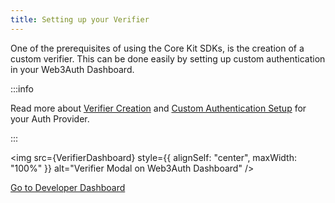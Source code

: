 ```yaml
---
title: Setting up your Verifier
---
```



One of the prerequisites of using the Core Kit SDKs, is the creation of a custom verifier. This can be done easily by setting up custom authentication
in your Web3Auth Dashboard.

:::info

Read more about [Verifier Creation](/auth-provider-setup/verifiers) and [Custom Authentication Setup](/auth-provider-setup/) for your Auth Provider.

:::

<img src={VerifierDashboard} style={{ alignSelf: "center", maxWidth: "100%" }} alt="Verifier Modal on Web3Auth Dashboard" />

<a className="button button--primary" href="https://dashboard.web3auth.io" target="_blank" rel="noreferrer noopener">
  Go to Developer Dashboard
</a>

